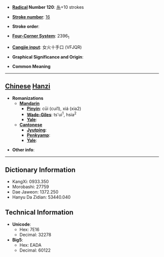 * '''[[Wiktionary:Chinese radical index| Radical]] Number 120''': [[Wiktionary:Chinese radical index 糸|糸]]+10 strokes

* '''[[Wiktionary:Chinese total strokes index|Stroke number]]''': [[Wiktionary:Chinese total strokes index 16|16]]

* '''Stroke order''': 

* '''[[Wiktionary:Chinese four corner index|Four-Corner System]]''': 2396<sub>1</sub>

* '''[[Wiktionary:Chinese Cangjie index|Cangjie input]]''': 女火十手口 (VFJQR)

* '''Graphical Significance and Origin''': 

* '''Common Meaning'''

----

== [[Chinese]] [[Hanzi]] ==

* '''Romanizations'''
** '''[[Mandarin]]'''
*** '''[[Pinyin]]''': cūi (cui1), xiá (xia2)
*** '''[[Wade-Giles]]''': ts'ui<sup>1</sup>, hsia<sup>2</sup>
*** '''[[Yale]]''': 
** '''[[Cantonese]]'''
*** '''[[Jyutping]]''':
*** '''[[Penkyamp]]''': 
*** '''[[Yale]]''': 

* '''Other info''': 

----

== Dictionary Information ==

* KangXi: 0933.350
* Morobashi: 27759
* Dae Jaweon: 1372.250
* Hanyu Da Zidian: 53440.040

== Technical Information ==

* '''Unicode''':
** Hex: 7E16
** Decimal: 32278
* '''Big5''':
** Hex: EADA
** Decimal: 60122
